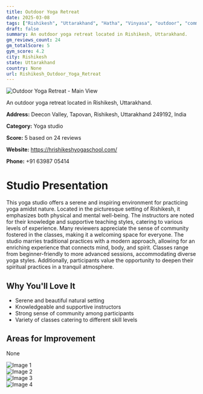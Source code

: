 ```yaml
---
title: Outdoor Yoga Retreat
date: 2025-03-08
tags: ["Rishikesh", "Uttarakhand", "Hatha", "Vinyasa", "outdoor", "community-focused", "Rishikesh"]  
draft: false
summary: An outdoor yoga retreat located in Rishikesh, Uttarakhand.
gm_reviews_count: 24
gm_totalScore: 5
gym_score: 4.2
city: Rishikesh
state: Uttarakhand
country: None
url: Rishikesh_Outdoor_Yoga_Retreat
---
```


<div className="aspect-[16/9] relative my-8">
  <img 
    src="https://lh5.googleusercontent.com/p/AF1QipP4RvY0XkDOWaZwdn_38zltUaRWZ9Dxz0GUO8oH=w1920-h1080-k-no"
    alt="Outdoor Yoga Retreat - Main View"
    className="object-cover absolute inset-0 w-full h-full rounded-lg"
  />
</div>

An outdoor yoga retreat located in Rishikesh, Uttarakhand.

**Address:** Deecon Valley, Tapovan, Rishikesh, Uttarakhand 249192, India

**Category:** Yoga studio

**Score:** 5 based on 24 reviews

**Website:** https://hrishikeshyogaschool.com/

**Phone:** +91 63987 05414

# Studio Presentation

This yoga studio offers a serene and inspiring environment for practicing yoga amidst nature. Located in the picturesque setting of Rishikesh, it emphasizes both physical and mental well-being. The instructors are noted for their knowledge and supportive teaching styles, catering to various levels of experience. Many reviewers appreciate the sense of community fostered in the classes, making it a welcoming space for everyone. The studio marries traditional practices with a modern approach, allowing for an enriching experience that connects mind, body, and spirit.
Classes range from beginner-friendly to more advanced sessions, accommodating diverse yoga styles. Additionally, participants value the opportunity to deepen their spiritual practices in a tranquil atmosphere.

## Why You'll Love It

- Serene and beautiful natural setting
- Knowledgeable and supportive instructors
- Strong sense of community among participants
- Variety of classes catering to different skill levels

## Areas for Improvement

None

<div className="grid grid-cols-1 xl:grid-cols-2 gap-4 my-8">
<div className="aspect-[4/3] relative"><img src="https://lh3.googleusercontent.com/p/AF1QipOwDydKrurK26LyiOxrvF4Oycdtpk1PDVYPDJuA=w1920-h1080-k-no" alt="Image 1" className="object-cover absolute inset-0 w-full h-full rounded-lg" /></div>
<div className="aspect-[4/3] relative"><img src="https://lh5.googleusercontent.com/p/AF1QipP0FgPlt-GGD_poP8rv4Zie7yyrLyPu2AatoPsk=w1920-h1080-k-no" alt="Image 2" className="object-cover absolute inset-0 w-full h-full rounded-lg" /></div>
<div className="aspect-[4/3] relative"><img src="https://lh5.googleusercontent.com/p/AF1QipPe2gqCvL3eUlFm63FwAIEd8BtVcFVUkeX_Q5TF=w1920-h1080-k-no" alt="Image 3" className="object-cover absolute inset-0 w-full h-full rounded-lg" /></div>
<div className="aspect-[4/3] relative"><img src="https://lh5.googleusercontent.com/p/AF1QipOT2-svRlNRMAXtPUoFKHMfdT2jV58lTaV-YP-7=w1920-h1080-k-no" alt="Image 4" className="object-cover absolute inset-0 w-full h-full rounded-lg" /></div>
</div>